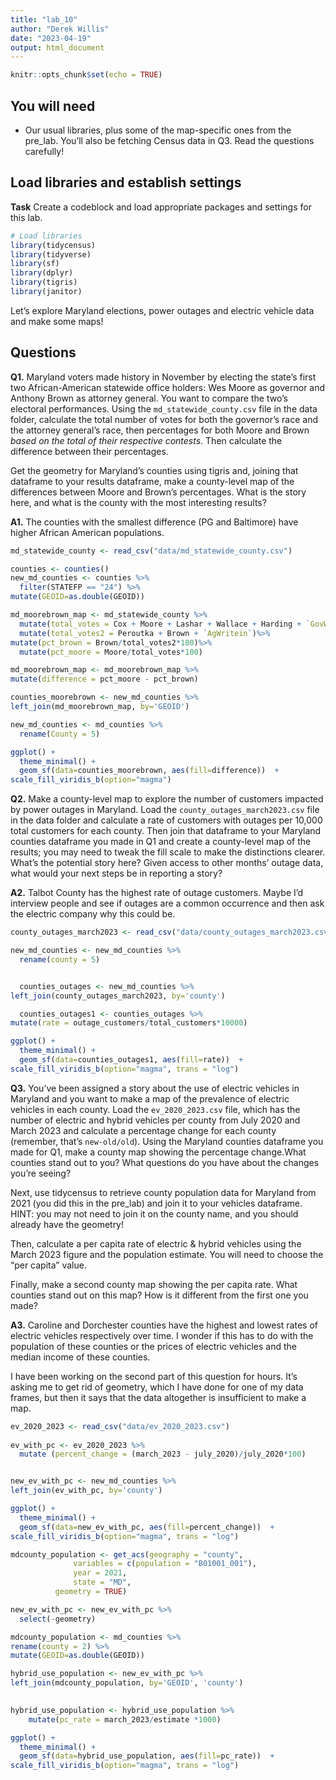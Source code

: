 ```yaml
---
title: "lab_10"
author: "Derek Willis"
date: "2023-04-19"
output: html_document
---
```


```r
knitr::opts_chunk$set(echo = TRUE)
```

## You will need

* Our usual libraries, plus some of the map-specific ones from the pre_lab. You'll also be fetching Census data in Q3. Read the questions carefully!

## Load libraries and establish settings

**Task** Create a codeblock and load appropriate packages and settings for this lab.

```r
# Load libraries
library(tidycensus)
library(tidyverse)
library(sf)
library(dplyr)
library(tigris)
library(janitor)
```

Let's explore Maryland elections, power outages and electric vehicle data and make some maps! 

## Questions 

**Q1.** Maryland voters made history in November by electing the state's first two African-American statewide office holders: Wes Moore as governor and Anthony Brown as attorney general. You want to compare the two's electoral performances. Using the `md_statewide_county.csv` file in the data folder, calculate the total number of votes for both the governor's race and the attorney general's race, then percentages for both Moore and Brown _based on the total of their respective contests_. Then calculate the difference between their percentages.

Get the geometry for Maryland's counties using tigris and, joining that dataframe to your results dataframe, make a county-level map of the differences between Moore and Brown's percentages. What is the story here, and what is the county with the most interesting results?

**A1.** The counties with the smallest difference (PG and Baltimore) have higher African American populations. 

```r
md_statewide_county <- read_csv("data/md_statewide_county.csv")

counties <- counties()
new_md_counties <- counties %>%
  filter(STATEFP == "24") %>%
mutate(GEOID=as.double(GEOID))
``` 

```r
md_moorebrown_map <- md_statewide_county %>%
  mutate(total_votes = Cox + Moore + Lashar + Wallace + Harding + `GovWritein`) %>%
  mutate(total_votes2 = Peroutka + Brown + `AgWritein`)%>%
mutate(pct_brown = Brown/total_votes2*100)%>%
  mutate(pct_moore = Moore/total_votes*100)
```

```r
md_moorebrown_map <- md_moorebrown_map %>%
mutate(difference = pct_moore - pct_brown)
```

```r
counties_moorebrown <- new_md_counties %>%
left_join(md_moorebrown_map, by='GEOID')

```

```r
new_md_counties <- md_counties %>%
  rename(County = 5) 
```

```r
ggplot() +
  theme_minimal() +
  geom_sf(data=counties_moorebrown, aes(fill=difference))  +
scale_fill_viridis_b(option="magma")  
```

**Q2.** Make a county-level map to explore the number of customers impacted by power outages in Maryland. Load the `county_outages_march2023.csv` file in the data folder and calculate a rate of customers with outages per 10,000 total customers for each county. Then join that dataframe to your Maryland counties dataframe you made in Q1 and create a county-level map of the results; you may need to tweak the fill scale to make the distinctions clearer. What's the potential story here? Given access to other months' outage data, what would your next steps be in reporting a story?

**A2.** Talbot County has the highest rate of outage customers. Maybe I'd interview people and see if outages are a common occurrence and then ask the electric company why this could be. 

```r
county_outages_march2023 <- read_csv("data/county_outages_march2023.csv")

new_md_counties <- new_md_counties %>%
  rename(county = 5) 


  counties_outages <- new_md_counties %>%
left_join(county_outages_march2023, by='county')
```

```r
  counties_outages1 <- counties_outages %>%
mutate(rate = outage_customers/total_customers*10000) 
```
  
```r
ggplot() +
  theme_minimal() +
  geom_sf(data=counties_outages1, aes(fill=rate))  +
scale_fill_viridis_b(option="magma", trans = "log")  
```

**Q3.** You've been assigned a story about the use of electric vehicles in Maryland and you want to make a map of the prevalence of electric vehicles in each county. Load the `ev_2020_2023.csv` file, which has the number of electric and hybrid vehicles per county from July 2020 and March 2023 and calculate a percentage change for each county (remember, that's `new-old/old`). Using the Maryland counties dataframe you made for Q1, make a county map showing the percentage change.What counties stand out to you? What questions do you have about the changes you're seeing?

Next, use tidycensus to retrieve county population data for Maryland from 2021 (you did this in the pre_lab) and join it to your vehicles dataframe. HINT: you may not need to join it on the county name, and you should already have the geometry!

Then, calculate a per capita rate of electric & hybrid vehicles using the March 2023 figure and the population estimate. You will need to choose the "per capita" value.

Finally, make a second county map showing the per capita rate. What counties stand out on this map? How is it different from the first one you made?

**A3.** Caroline and Dorchester counties have the highest and lowest rates of electric vehicles respectively over time. I wonder if this has to do with the population of these counties or the prices of electric vehicles and the median income of these counties. 


I have been working on the second part of this question for hours. It's asking me to get rid of geometry, which I have done for one of my data frames, but then it says that the data altogether is insufficient to make a map. 

```r
ev_2020_2023 <- read_csv("data/ev_2020_2023.csv") 
  
ev_with_pc <- ev_2020_2023 %>%
  mutate (percent_change = (march_2023 - july_2020)/july_2020*100)


new_ev_with_pc <- new_md_counties %>%
left_join(ev_with_pc, by='county')

ggplot() +
  theme_minimal() +
  geom_sf(data=new_ev_with_pc, aes(fill=percent_change))  +
scale_fill_viridis_b(option="magma", trans = "log")  
```
```r
mdcounty_population <- get_acs(geography = "county",
              variables = c(population = "B01001_001"),
              year = 2021,
              state = "MD",
          geometry = TRUE)
```
```r
new_ev_with_pc <- new_ev_with_pc %>%
  select(-geometry)

```
  
```r
mdcounty_population <- md_counties %>% 
rename(county = 2) %>%
mutate(GEOID=as.double(GEOID))


```


```r
hybrid_use_population <- new_ev_with_pc %>%
left_join(mdcounty_population, by='GEOID', 'county')
  
```

```r
hybrid_use_population <- hybrid_use_population %>%
    mutate(pc_rate = march_2023/estimate *1000)

ggplot() +
  theme_minimal() +
  geom_sf(data=hybrid_use_population, aes(fill=pc_rate))  +
scale_fill_viridis_b(option="magma", trans = "log")  
```
